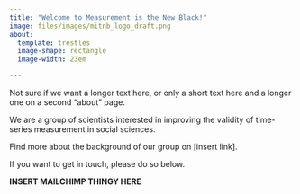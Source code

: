 ```yaml
---
title: "Welcome to Measurement is the New Black!"
image: files/images/mitnb_logo_draft.png
about: 
  template: trestles
  image-shape: rectangle
  image-width: 23em

---
```


Not sure if we want a longer text here, or only a short text here and a longer one on a second "about" page.

We are a group of scientists interested in improving the validity of time-series measurement in social sciences.

Find more about the background of our group on [insert link].

If you want to get in touch, please do so below.


**INSERT MAILCHIMP THINGY HERE**

